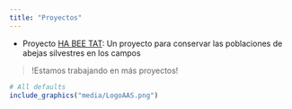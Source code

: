 ```yaml
---
title: "Proyectos"
---
```


- Proyecto [HA BEE TAT](habeetat.html): Un proyecto para conservar las poblaciones de abejas silvestres en los campos  


> !Estamos trabajando en más proyectos! 


```r
# All defaults
include_graphics("media/LogoAAS.png")
```